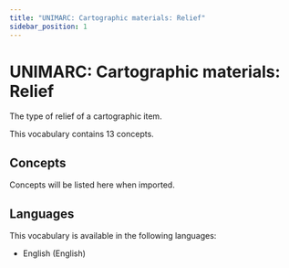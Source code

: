 ```yaml
---
title: "UNIMARC: Cartographic materials: Relief"
sidebar_position: 1
---
```


# UNIMARC: Cartographic materials: Relief

The type of relief of a cartographic item.

This vocabulary contains 13 concepts.

## Concepts

Concepts will be listed here when imported.

## Languages

This vocabulary is available in the following languages:
- English (English)
